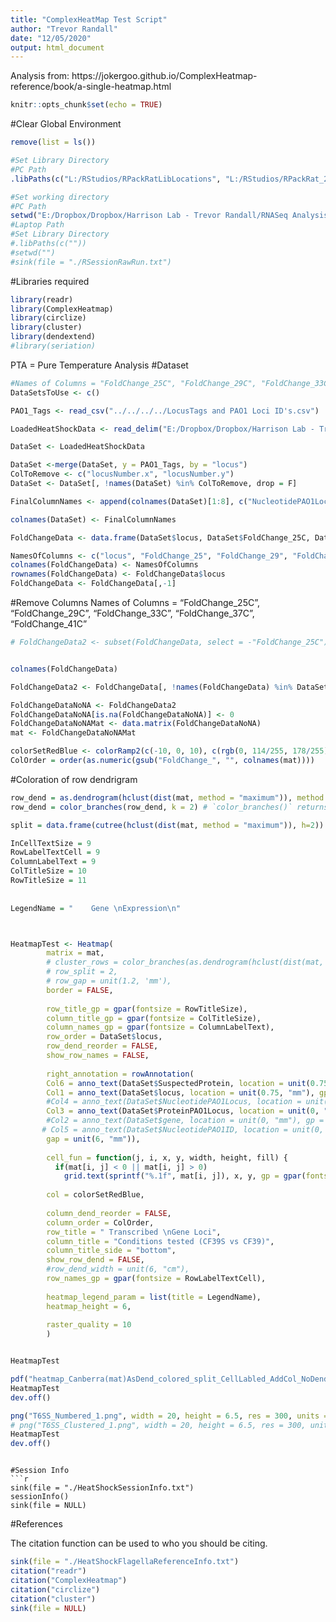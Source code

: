 ```yaml
---
title: "ComplexHeatMap Test Script"
author: "Trevor Randall"
date: "12/05/2020"
output: html_document
---
```


Analysis from: https://jokergoo.github.io/ComplexHeatmap-reference/book/a-single-heatmap.html

```r
knitr::opts_chunk$set(echo = TRUE)
```


#Clear Global Environment
```r
remove(list = ls())
```


```r
#Set Library Directory
#PC Path
.libPaths(c("L:/RStudios/RPackRatLibLocations", "L:/RStudios/RPackRat_2019_04_DESEQLibs"))

#Set working directory
#PC Path
setwd("E:/Dropbox/Dropbox/Harrison Lab - Trevor Randall/RNASeq Analysis/RNASeqAnlyPkrat_2020_03/CF39vsCF39S/Pure Temperature Analysis Comparisons/Individual Heatmaps/Heat Maps")
#Laptop Path
#Set Library Directory
#.libPaths(c(""))
#setwd("")
#sink(file = "./RSessionRawRun.txt") 
``` 


#Libraries required
```r
library(readr)
library(ComplexHeatmap)
library(circlize)
library(cluster)
library(dendextend)
#library(seriation)
```

PTA = Pure Temperature Analysis
#Dataset
```r
#Names of Columns = "FoldChange_25C", "FoldChange_29C", "FoldChange_33C", "FoldChange_37C", "FoldChange_41C"
DataSetsToUse <- c()

PAO1_Tags <- read_csv("../../../../LocusTags and PAO1 Loci ID's.csv")

LoadedHeatShockData <- read_delim("E:/Dropbox/Dropbox/Harrison Lab - Trevor Randall/RNASeq Analysis/RNASeqAnlyPkrat_2020_03/CF39vsCF39S/Pure Temperature Analysis Comparisons/Individual Heatmaps/Cut Data Sets/T6SS Genes Full Dataset.txt", "\t", escape_double = FALSE, trim_ws = TRUE)

DataSet <- LoadedHeatShockData

DataSet <-merge(DataSet, y = PAO1_Tags, by = "locus")
ColToRemove <- c("locusNumber.x", "locusNumber.y")
DataSet <- DataSet[, !names(DataSet) %in% ColToRemove, drop = F]

FinalColumnNames <- append(colnames(DataSet)[1:8], c("NucleotidePAO1Locus", "NucleotidePAO1ID", "ProteinPAO1Locus", "ProteinPAO1ID"))

colnames(DataSet) <- FinalColumnNames
```


```r
FoldChangeData <- data.frame(DataSet$locus, DataSet$FoldChange_25C, DataSet$FoldChange_29C, DataSet$FoldChange_33C, DataSet$FoldChange_37C, DataSet$FoldChange_41C)

NamesOfColumns <- c("locus", "FoldChange_25", "FoldChange_29", "FoldChange_33", "FoldChange_37", "FoldChange_41")
colnames(FoldChangeData) <- NamesOfColumns
rownames(FoldChangeData) <- FoldChangeData$locus
FoldChangeData <- FoldChangeData[,-1]
```

#Remove Columns
Names of Columns = "FoldChange_25C", "FoldChange_29C", "FoldChange_33C", "FoldChange_37C", "FoldChange_41C"
```r
# FoldChangeData2 <- subset(FoldChangeData, select = -"FoldChange_25C")


colnames(FoldChangeData)

FoldChangeData2 <- FoldChangeData[, !names(FoldChangeData) %in% DataSetsToUse, drop = T]

```


```r
FoldChangeDataNoNA <- FoldChangeData2
FoldChangeDataNoNA[is.na(FoldChangeDataNoNA)] <- 0
FoldChangeDataNoNAMat <- data.matrix(FoldChangeDataNoNA)
mat <- FoldChangeDataNoNAMat
```


```r
colorSetRedBlue <- colorRamp2(c(-10, 0, 10), c(rgb(0, 114/255, 178/255), "white", rgb(213/255, 94/255, 0))) #First color is Blue and second is Vermillion from the Nature Colorblind palette
ColOrder = order(as.numeric(gsub("FoldChange_", "", colnames(mat))))
```

#Coloration of row dendrigram
```r
row_dend = as.dendrogram(hclust(dist(mat, method = "maximum")), method = "complete")
row_dend = color_branches(row_dend, k = 2) # `color_branches()` returns a dendrogram object

split = data.frame(cutree(hclust(dist(mat, method = "maximum")), h=2))

```

```r
InCellTextSize = 9
RowLabelTextCell = 9
ColumnLabelText = 9
ColTitleSize = 10
RowTitleSize = 11
  
  
LegendName = "    Gene \nExpression\n"



HeatmapTest <- Heatmap(
        matrix = mat, 
        # cluster_rows = color_branches(as.dendrogram(hclust(dist(mat, method = "canberra")), method = "complete"), k = 2),
        # row_split = 2,
        # row_gap = unit(1.2, 'mm'),
        border = FALSE, 
        
        row_title_gp = gpar(fontsize = RowTitleSize),
        column_title_gp = gpar(fontsize = ColTitleSize),
        column_names_gp = gpar(fontsize = ColumnLabelText),
        row_order = DataSet$locus,
        row_dend_reorder = FALSE,
        show_row_names = FALSE,
        
        right_annotation = rowAnnotation(
        Col6 = anno_text(DataSet$SuspectedProtein, location = unit(0.75, "mm"), gp = gpar(fontsize = RowLabelTextCell)),
        Col1 = anno_text(DataSet$locus, location = unit(0.75, "mm"), gp = gpar(fontsize = RowLabelTextCell)), 
        #Col4 = anno_text(DataSet$NucleotidePAO1Locus, location = unit(1, "mm"), gp = gpar(fontsize = RowLabelTextCell)),
      	Col3 = anno_text(DataSet$ProteinPAO1Locus, location = unit(0, "mm"), gp = gpar(fontsize = RowLabelTextCell)),
        #Col2 = anno_text(DataSet$gene, location = unit(0, "mm"), gp = gpar(fontsize = RowLabelTextCell)),
       # Col5 = anno_text(DataSet$NucleotidePAO1ID, location = unit(0, "mm"), gp = gpar(fontsize = RowLabelTextCell)),
        gap = unit(6, "mm")),
        
        cell_fun = function(j, i, x, y, width, height, fill) {
          if(mat[i, j] < 0 || mat[i, j] > 0)
            grid.text(sprintf("%.1f", mat[i, j]), x, y, gp = gpar(fontsize = InCellTextSize))},
        
        col = colorSetRedBlue,
        
        column_dend_reorder = FALSE, 
        column_order = ColOrder, 
        row_title = " Transcribed \nGene Loci", 
        column_title = "Conditions tested (CF39S vs CF39)", 
        column_title_side = "bottom",
        show_row_dend = FALSE,
        #row_dend_width = unit(6, "cm"),
        row_names_gp = gpar(fontsize = RowLabelTextCell),
        
        heatmap_legend_param = list(title = LegendName),
        heatmap_height = 6,
        
        raster_quality = 10
        )


HeatmapTest
```




```r
pdf("heatmap_Canberra(mat)AsDend_colored_split_CellLabled_AddCol_NoDend_MinProt.pdf", width = 12, height = 22)
HeatmapTest
dev.off()
```

```r
png("T6SS_Numbered_1.png", width = 20, height = 6.5, res = 300, units = "cm")
# png("T6SS_Clustered_1.png", width = 20, height = 6.5, res = 300, units = "cm")
HeatmapTest
dev.off()
```

```

#Session Info
```r
sink(file = "./HeatShockSessionInfo.txt")
sessionInfo()
sink(file = NULL)
```


#References

The citation function can be used to  who you should be citing.

```r
sink(file = "./HeatShockFlagellaReferenceInfo.txt")
citation("readr")
citation("ComplexHeatmap")
citation("circlize")
citation("cluster")
sink(file = NULL)
```
